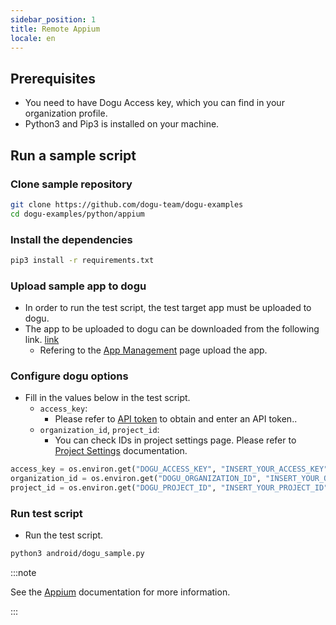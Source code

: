 ```yaml
---
sidebar_position: 1
title: Remote Appium
locale: en
---
```


## Prerequisites

- You need to have Dogu Access key, which you can find in your organization profile.
- Python3 and Pip3 is installed on your machine.

## Run a sample script

### Clone sample repository

```sh
git clone https://github.com/dogu-team/dogu-examples
cd dogu-examples/python/appium
```

### Install the dependencies

```sh
pip3 install -r requirements.txt
```

### Upload sample app to dogu

- In order to run the test script, the test target app must be uploaded to dogu.
- The app to be uploaded to dogu can be downloaded from the following link. [link](https://github.com/dogu-team/third-party-binaries/releases/download/wikipedia-apps/wikipedia-android.apk)
  - Refering to the [App Management](/management/project/app) page upload the app.

### Configure dogu options

- Fill in the values below in the test script.
  - `access_key`:
    - Please refer to [API token](/management/organization/settings#api-token) to obtain and enter an API token..
  - `organization_id`, `project_id`:
    - You can check IDs in project settings page. Please refer to [Project Settings](/management/project/settings) documentation.

```python
access_key = os.environ.get("DOGU_ACCESS_KEY", "INSERT_YOUR_ACCESS_KEY")
organization_id = os.environ.get("DOGU_ORGANIZATION_ID", "INSERT_YOUR_ORGANIZATION_ID")
project_id = os.environ.get("DOGU_PROJECT_ID", "INSERT_YOUR_PROJECT_ID")
```

### Run test script

- Run the test script.

```sh
python3 android/dogu_sample.py
```

:::note

See the [Appium](/test-automation/mobile/appium) documentation for more information.

:::
